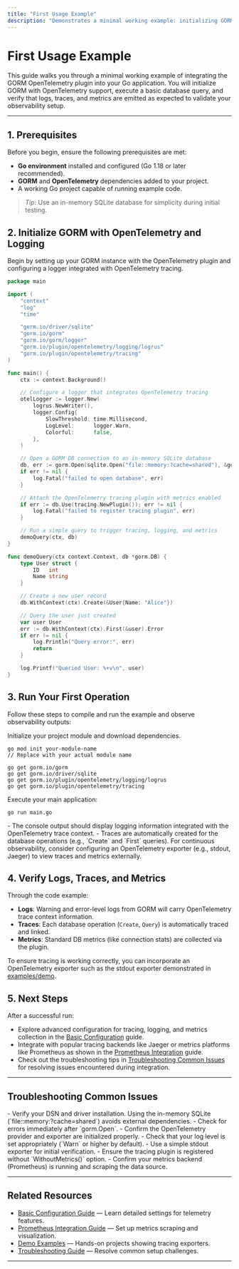 ```yaml
---
title: "First Usage Example"
description: "Demonstrates a minimal working example: initializing GORM with OpenTelemetry, running a basic database query, and verifying that logs, traces, and metrics are emitted as expected."
---
```


# First Usage Example

This guide walks you through a minimal working example of integrating the GORM OpenTelemetry plugin into your Go application. You will initialize GORM with OpenTelemetry support, execute a basic database query, and verify that logs, traces, and metrics are emitted as expected to validate your observability setup.

---

## 1. Prerequisites

Before you begin, ensure the following prerequisites are met:

- **Go environment** installed and configured (Go 1.18 or later recommended).
- **GORM** and **OpenTelemetry** dependencies added to your project.
- A working Go project capable of running example code.

> _Tip_: Use an in-memory SQLite database for simplicity during initial testing.


## 2. Initialize GORM with OpenTelemetry and Logging

Begin by setting up your GORM instance with the OpenTelemetry plugin and configuring a logger integrated with OpenTelemetry tracing.

```go
package main

import (
	"context"
	"log"
	"time"

	"gorm.io/driver/sqlite"
	"gorm.io/gorm"
	"gorm.io/gorm/logger"
	"gorm.io/plugin/opentelemetry/logging/logrus"
	"gorm.io/plugin/opentelemetry/tracing"
)

func main() {
	ctx := context.Background()

	// Configure a logger that integrates OpenTelemetry tracing
	otelLogger := logger.New(
		logrus.NewWriter(),
		logger.Config{
			SlowThreshold: time.Millisecond,
			LogLevel:      logger.Warn,
			Colorful:      false,
		},
	)

	// Open a GORM DB connection to an in-memory SQLite database
	db, err := gorm.Open(sqlite.Open("file::memory:?cache=shared"), &gorm.Config{Logger: otelLogger})
	if err != nil {
		log.Fatal("failed to open database", err)
	}

	// Attach the OpenTelemetry tracing plugin with metrics enabled
	if err := db.Use(tracing.NewPlugin()); err != nil {
		log.Fatal("failed to register tracing plugin", err)
	}

	// Run a simple query to trigger tracing, logging, and metrics
	demoQuery(ctx, db)
}

func demoQuery(ctx context.Context, db *gorm.DB) {
	type User struct {
		ID   int
		Name string
	}

	// Create a new user record
	db.WithContext(ctx).Create(&User{Name: "Alice"})

	// Query the user just created
	var user User
	err := db.WithContext(ctx).First(&user).Error
	if err != nil {
		log.Println("Query error:", err)
		return
	}

	log.Printf("Queried User: %+v\n", user)
}
```


## 3. Run Your First Operation

Follow these steps to compile and run the example and observe observability outputs:

<Steps>
<Step title="Set up your Go Module">
Initialize your project module and download dependencies.

```shell
go mod init your-module-name
// Replace with your actual module name

go get gorm.io/gorm
go get gorm.io/driver/sqlite
go get gorm.io/plugin/opentelemetry/logging/logrus
go get gorm.io/plugin/opentelemetry/tracing
```
</Step>
<Step title="Run the Example">
Execute your main application:

```shell
go run main.go
```
</Step>
<Step title="Observe Logs and Traces">
- The console output should display logging information integrated with the OpenTelemetry trace context.
- Traces are automatically created for the database operations (e.g., `Create` and `First` queries).
</Step>
</Steps>

<Tip>
For continuous observability, consider configuring an OpenTelemetry exporter (e.g., stdout, Jaeger) to view traces and metrics externally.
</Tip>

## 4. Verify Logs, Traces, and Metrics

Through the code example:

- **Logs**: Warning and error-level logs from GORM will carry OpenTelemetry trace context information.
- **Traces**: Each database operation (`Create`, `Query`) is automatically traced and linked.
- **Metrics**: Standard DB metrics (like connection stats) are collected via the plugin.

To ensure tracing is working correctly, you can incorporate an OpenTelemetry exporter such as the stdout exporter demonstrated in [examples/demo](../examples/demo/README.md).

## 5. Next Steps

After a successful run:

- Explore advanced configuration for tracing, logging, and metrics collection in the [Basic Configuration](../installation-and-configuration/basic-configuration) guide.
- Integrate with popular tracing backends like Jaeger or metrics platforms like Prometheus as shown in the [Prometheus Integration](../../guides/real-world-examples/prometheus-integration) guide.
- Check out the troubleshooting tips in [Troubleshooting Common Issues](../validation-and-troubleshooting/troubleshooting) for resolving issues encountered during integration.

---

## Troubleshooting Common Issues

<AccordionGroup title="Troubleshooting First Usage">
<Accordion title="GORM Fails to Connect to Database">
- Verify your DSN and driver installation. Using the in-memory SQLite (`file::memory:?cache=shared`) avoids external dependencies.
- Check for errors immediately after `gorm.Open`.
</Accordion>
<Accordion title="No Traces or Logs Are Visible">
- Confirm the OpenTelemetry provider and exporter are initialized properly.
- Check that your log level is set appropriately (`Warn` or higher by default).
- Use a simple stdout exporter for initial verification.
</Accordion>
<Accordion title="Metrics Are Not Showing Up">
- Ensure the tracing plugin is registered without `WithoutMetrics()` option.
- Confirm your metrics backend (Prometheus) is running and scraping the data source.
</Accordion>
</AccordionGroup>

---

## Related Resources

- [Basic Configuration Guide](../installation-and-configuration/basic-configuration) — Learn detailed settings for telemetry features.
- [Prometheus Integration Guide](../../guides/real-world-examples/prometheus-integration) — Set up metrics scraping and visualization.
- [Demo Examples](../../examples/demo/README.md) — Hands-on projects showing tracing exporters.
- [Troubleshooting Guide](../validation-and-troubleshooting/troubleshooting) — Resolve common setup challenges.

---
